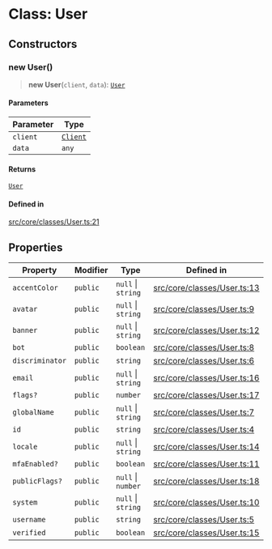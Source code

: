 # Class: User

## Constructors

### new User()

> **new User**(`client`, `data`): [`User`](User.mdx)

#### Parameters

| Parameter | Type |
| ------ | ------ |
| `client` | [`Client`](Client.mdx) |
| `data` | `any` |

#### Returns

[`User`](User.mdx)

#### Defined in

[src/core/classes/User.ts:21](https://github.com/justheimsk/cordium.js/blob/1bf2a638b90afa5ef4b22005e7b70c138a2c2b3e/src/core/classes/User.ts#L21)

## Properties

| Property | Modifier | Type | Defined in |
| ------ | ------ | ------ | ------ |
| `accentColor` | `public` | `null` \| `string` | [src/core/classes/User.ts:13](https://github.com/justheimsk/cordium.js/blob/1bf2a638b90afa5ef4b22005e7b70c138a2c2b3e/src/core/classes/User.ts#L13) |
| `avatar` | `public` | `null` \| `string` | [src/core/classes/User.ts:9](https://github.com/justheimsk/cordium.js/blob/1bf2a638b90afa5ef4b22005e7b70c138a2c2b3e/src/core/classes/User.ts#L9) |
| `banner` | `public` | `null` \| `string` | [src/core/classes/User.ts:12](https://github.com/justheimsk/cordium.js/blob/1bf2a638b90afa5ef4b22005e7b70c138a2c2b3e/src/core/classes/User.ts#L12) |
| `bot` | `public` | `boolean` | [src/core/classes/User.ts:8](https://github.com/justheimsk/cordium.js/blob/1bf2a638b90afa5ef4b22005e7b70c138a2c2b3e/src/core/classes/User.ts#L8) |
| `discriminator` | `public` | `string` | [src/core/classes/User.ts:6](https://github.com/justheimsk/cordium.js/blob/1bf2a638b90afa5ef4b22005e7b70c138a2c2b3e/src/core/classes/User.ts#L6) |
| `email` | `public` | `null` \| `string` | [src/core/classes/User.ts:16](https://github.com/justheimsk/cordium.js/blob/1bf2a638b90afa5ef4b22005e7b70c138a2c2b3e/src/core/classes/User.ts#L16) |
| `flags?` | `public` | `number` | [src/core/classes/User.ts:17](https://github.com/justheimsk/cordium.js/blob/1bf2a638b90afa5ef4b22005e7b70c138a2c2b3e/src/core/classes/User.ts#L17) |
| `globalName` | `public` | `null` \| `string` | [src/core/classes/User.ts:7](https://github.com/justheimsk/cordium.js/blob/1bf2a638b90afa5ef4b22005e7b70c138a2c2b3e/src/core/classes/User.ts#L7) |
| `id` | `public` | `string` | [src/core/classes/User.ts:4](https://github.com/justheimsk/cordium.js/blob/1bf2a638b90afa5ef4b22005e7b70c138a2c2b3e/src/core/classes/User.ts#L4) |
| `locale` | `public` | `null` \| `string` | [src/core/classes/User.ts:14](https://github.com/justheimsk/cordium.js/blob/1bf2a638b90afa5ef4b22005e7b70c138a2c2b3e/src/core/classes/User.ts#L14) |
| `mfaEnabled?` | `public` | `boolean` | [src/core/classes/User.ts:11](https://github.com/justheimsk/cordium.js/blob/1bf2a638b90afa5ef4b22005e7b70c138a2c2b3e/src/core/classes/User.ts#L11) |
| `publicFlags?` | `public` | `null` \| `number` | [src/core/classes/User.ts:18](https://github.com/justheimsk/cordium.js/blob/1bf2a638b90afa5ef4b22005e7b70c138a2c2b3e/src/core/classes/User.ts#L18) |
| `system` | `public` | `null` \| `string` | [src/core/classes/User.ts:10](https://github.com/justheimsk/cordium.js/blob/1bf2a638b90afa5ef4b22005e7b70c138a2c2b3e/src/core/classes/User.ts#L10) |
| `username` | `public` | `string` | [src/core/classes/User.ts:5](https://github.com/justheimsk/cordium.js/blob/1bf2a638b90afa5ef4b22005e7b70c138a2c2b3e/src/core/classes/User.ts#L5) |
| `verified` | `public` | `boolean` | [src/core/classes/User.ts:15](https://github.com/justheimsk/cordium.js/blob/1bf2a638b90afa5ef4b22005e7b70c138a2c2b3e/src/core/classes/User.ts#L15) |
